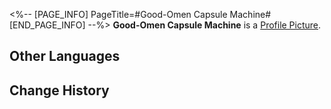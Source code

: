 <%-- [PAGE_INFO]
PageTitle=#Good-Omen Capsule Machine#
[END_PAGE_INFO] --%>
{{Stub|Location information}}
{{Item Infobox
|id          = 223206
|image       = Dreamscape Pass Sticker Good-Omen Capsule Machine.png
|type        = Dreamscape Pass Sticker
|type2       = Amusing Ourselves to Death Stickers
|invCategory = 
|rarity      = 4
|effect      = Digital stickers that can be used to decorate the pages of the Dreamtour Handbook. They come in many different styles.
|description = 
|source1     = [[Unlocked by Default]]
}}
{{Description|A unique style for some, a stylish trash for you.}}
'''Good-Omen Capsule Machine''' is a [[Profile Picture]].

==Other Languages==
{{Other Languages
|en   = Good-Omen Capsule Machine
|zhs  = 好兆头扭蛋
|zht  = 好兆頭扭蛋
|ja   = 吉兆ガチャ
|ko   = 좋은 징조 뽑기
|es   = Máquina de bolas de buenos presagios
|fr   = Distributeur de capsules de la chance
|ru   = Гачапон хороших предзнаменований
|th   = กาชาดวงดี
|vi   = Quay Trứng May Mắn
|de   = Gutes-Omen-Kapseln
|id   = Mesin Kapsul Keberuntungan
|pt   = Máquina de Cápsulas de Boa Sorte
}}

==Change History==
{{Change History|2.0}}